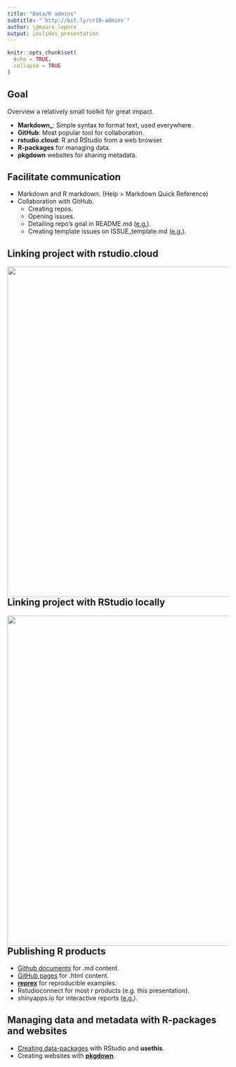 ```yaml
---
title: "Data/R admins"
subtitle: "`http://bit.ly/cr18-admins`"
author: \@mauro_lepore
output: ioslides_presentation
---
```


```r
knitr::opts_chunk$set(
  echo = TRUE,
  collapse = TRUE
)
```

## Goal

Overview a relatively small toolkit for great impact.

* **Markdown_**: Simple syntax to format text, used everywhere.
* __GitHub__: Most popular tool for collaboration.
* __rstudio.cloud__: R and RStudio from a web browser.
* __R-packages__ for managing data.
* __pkgdown__ websites for sharing metadata.

## Facilitate communication

* Markdown and R markdown. (Help > Markdown Quick Reference)
* Collaboration with GitHub.
    * Creating repos.
    * Opening issues.
    * Detailing repo's goal in README.md ([e.g.](https://github.com/forestgeo/ghdemo/blob/master/README.md)).
    * Creating template issues on ISSUE_template.md ([e.g.](https://github.com/forestgeo/ghdemo/blob/master/ISSUE_TEMPLATE.md)).

## Linking project with rstudio.cloud

<img src="https://i.imgur.com/8xYP7he.png" align="right" width = 750 />

## Linking project with RStudio locally

<img src="https://i.imgur.com/WFTZoDu.png" align="right" width = 750 />

## Publishing R products

* [Github documents](https://rmarkdown.rstudio.com/github_document_format.html) for .md content.
* [GitHub pages](https://forestgeo.github.io/ghdemo/) for .html content.
* [__reprex__](https://reprex.tidyverse.org/) for reproducible examples.
* Rstudioconnect for most r products (e.g. this presentation).
* shinyapps.io for interactive reports ([e.g.](https://fgeocomm.shinyapps.io/basics-vis/)).

## Managing data and metadata with R-packages and websites

* [Creating data-packages](https://youtu.be/Tvq2DiB5gxg) with RStudio and __usethis__.
* Creating websites with [__pkgdown__](http://pkgdown.r-lib.org/).
